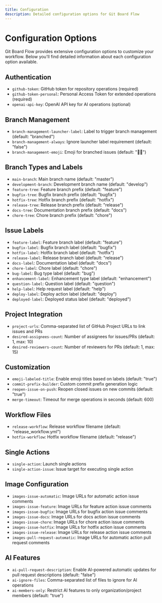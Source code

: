 ```yaml
---
title: Configuration
description: Detailed configuration options for Git Board Flow
---
```


# Configuration Options

Git Board Flow provides extensive configuration options to customize your workflow. Below you'll find detailed information about each configuration option available.

## Authentication

- `github-token`: GitHub token for repository operations (required)
- `github-token-personal`: Personal Access Token for extended operations (required)
- `openai-api-key`: OpenAI API key for AI operations (optional)

## Branch Management

- `branch-management-launcher-label`: Label to trigger branch management (default: "branched")
- `branch-management-always`: Ignore launcher label requirement (default: "false")
- `branch-management-emoji`: Emoji for branched issues (default: "🧑‍💻")

## Branch Types and Labels

- `main-branch`: Main branch name (default: "master")
- `development-branch`: Development branch name (default: "develop")
- `feature-tree`: Feature branch prefix (default: "feature")
- `bugfix-tree`: Bugfix branch prefix (default: "bugfix")
- `hotfix-tree`: Hotfix branch prefix (default: "hotfix")
- `release-tree`: Release branch prefix (default: "release")
- `docs-tree`: Documentation branch prefix (default: "docs")
- `chore-tree`: Chore branch prefix (default: "chore")

## Issue Labels

- `feature-label`: Feature branch label (default: "feature")
- `bugfix-label`: Bugfix branch label (default: "bugfix")
- `hotfix-label`: Hotfix branch label (default: "hotfix")
- `release-label`: Release branch label (default: "release")
- `docs-label`: Documentation label (default: "docs")
- `chore-label`: Chore label (default: "chore")
- `bug-label`: Bug type label (default: "bug")
- `enhancement-label`: Enhancement type label (default: "enhancement")
- `question-label`: Question label (default: "question")
- `help-label`: Help request label (default: "help")
- `deploy-label`: Deploy action label (default: "deploy")
- `deployed-label`: Deployed status label (default: "deployed")

## Project Integration

- `project-urls`: Comma-separated list of GitHub Project URLs to link issues and PRs
- `desired-assignees-count`: Number of assignees for issues/PRs (default: 1, max: 10)
- `desired-reviewers-count`: Number of reviewers for PRs (default: 1, max: 15)

## Customization

- `emoji-labeled-title`: Enable emoji titles based on labels (default: "true")
- `commit-prefix-builder`: Custom commit prefix generation logic
- `reopen-issue-on-push`: Reopen closed issues on new commits (default: "true")
- `merge-timeout`: Timeout for merge operations in seconds (default: 600)

## Workflow Files

- `release-workflow`: Release workflow filename (default: "release_workflow.yml")
- `hotfix-workflow`: Hotfix workflow filename (default: "release")

## Single Actions

- `single-action`: Launch single actions
- `single-action-issue`: Issue target for executing single action

## Image Configuration

- `images-issue-automatic`: Image URLs for automatic action issue comments
- `images-issue-feature`: Image URLs for feature action issue comments
- `images-issue-bugfix`: Image URLs for bugfix action issue comments
- `images-issue-docs`: Image URLs for docs action issue comments
- `images-issue-chore`: Image URLs for chore action issue comments
- `images-issue-hotfix`: Image URLs for hotfix action issue comments
- `images-issue-release`: Image URLs for release action issue comments
- `images-pull-request-automatic`: Image URLs for automatic action pull request comments

## AI Features

- `ai-pull-request-description`: Enable AI-powered automatic updates for pull request descriptions (default: "false")
- `ai-ignore-files`: Comma-separated list of files to ignore for AI operations
- `ai-members-only`: Restrict AI features to only organization/project members (default: "true") 